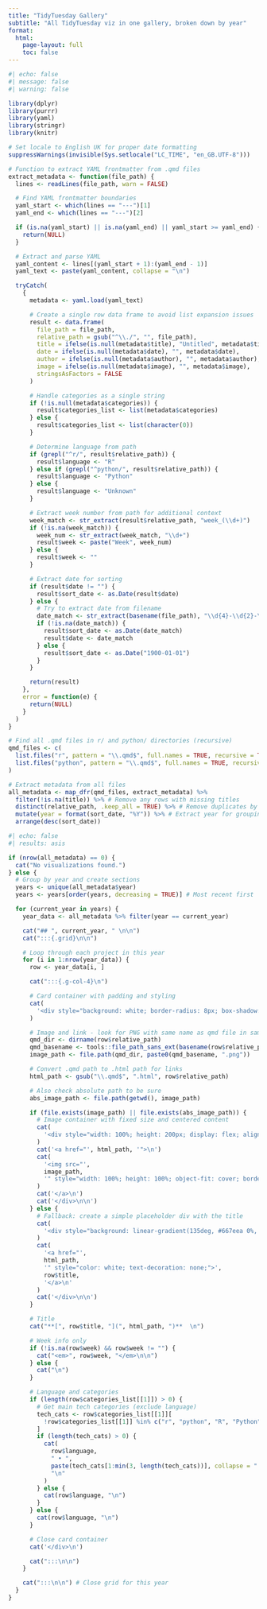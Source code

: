 ```yaml
---
title: "TidyTuesday Gallery"
subtitle: "All TidyTuesday viz in one gallery, broken down by year"
format:
  html:
    page-layout: full
    toc: false
---
```


```r
#| echo: false
#| message: false
#| warning: false

library(dplyr)
library(purrr)
library(yaml)
library(stringr)
library(knitr)

# Set locale to English UK for proper date formatting
suppressWarnings(invisible(Sys.setlocale("LC_TIME", "en_GB.UTF-8")))

# Function to extract YAML frontmatter from .qmd files
extract_metadata <- function(file_path) {
  lines <- readLines(file_path, warn = FALSE)

  # Find YAML frontmatter boundaries
  yaml_start <- which(lines == "---")[1]
  yaml_end <- which(lines == "---")[2]

  if (is.na(yaml_start) || is.na(yaml_end) || yaml_start >= yaml_end) {
    return(NULL)
  }

  # Extract and parse YAML
  yaml_content <- lines[(yaml_start + 1):(yaml_end - 1)]
  yaml_text <- paste(yaml_content, collapse = "\n")

  tryCatch(
    {
      metadata <- yaml.load(yaml_text)

      # Create a single row data frame to avoid list expansion issues
      result <- data.frame(
        file_path = file_path,
        relative_path = gsub("^\\./", "", file_path),
        title = ifelse(is.null(metadata$title), "Untitled", metadata$title),
        date = ifelse(is.null(metadata$date), "", metadata$date),
        author = ifelse(is.null(metadata$author), "", metadata$author),
        image = ifelse(is.null(metadata$image), "", metadata$image),
        stringsAsFactors = FALSE
      )

      # Handle categories as a single string
      if (!is.null(metadata$categories)) {
        result$categories_list <- list(metadata$categories)
      } else {
        result$categories_list <- list(character(0))
      }

      # Determine language from path
      if (grepl("^r/", result$relative_path)) {
        result$language <- "R"
      } else if (grepl("^python/", result$relative_path)) {
        result$language <- "Python"
      } else {
        result$language <- "Unknown"
      }

      # Extract week number from path for additional context
      week_match <- str_extract(result$relative_path, "week_(\\d+)")
      if (!is.na(week_match)) {
        week_num <- str_extract(week_match, "\\d+")
        result$week <- paste("Week", week_num)
      } else {
        result$week <- ""
      }

      # Extract date for sorting
      if (result$date != "") {
        result$sort_date <- as.Date(result$date)
      } else {
        # Try to extract date from filename
        date_match <- str_extract(basename(file_path), "\\d{4}-\\d{2}-\\d{2}")
        if (!is.na(date_match)) {
          result$sort_date <- as.Date(date_match)
          result$date <- date_match
        } else {
          result$sort_date <- as.Date("1900-01-01")
        }
      }

      return(result)
    },
    error = function(e) {
      return(NULL)
    }
  )
}

# Find all .qmd files in r/ and python/ directories (recursive)
qmd_files <- c(
  list.files("r", pattern = "\\.qmd$", full.names = TRUE, recursive = TRUE),
  list.files("python", pattern = "\\.qmd$", full.names = TRUE, recursive = TRUE)
)

# Extract metadata from all files
all_metadata <- map_dfr(qmd_files, extract_metadata) %>%
  filter(!is.na(title)) %>% # Remove any rows with missing titles
  distinct(relative_path, .keep_all = TRUE) %>% # Remove duplicates by file path
  mutate(year = format(sort_date, "%Y")) %>% # Extract year for grouping
  arrange(desc(sort_date))
```

```r
#| echo: false
#| results: asis

if (nrow(all_metadata) == 0) {
  cat("No visualizations found.")
} else {
  # Group by year and create sections
  years <- unique(all_metadata$year)
  years <- years[order(years, decreasing = TRUE)] # Most recent first

  for (current_year in years) {
    year_data <- all_metadata %>% filter(year == current_year)

    cat("## ", current_year, " \n\n")
    cat(":::{.grid}\n\n")

    # Loop through each project in this year
    for (i in 1:nrow(year_data)) {
      row <- year_data[i, ]

      cat(":::{.g-col-4}\n")

      # Card container with padding and styling
      cat(
        '<div style="background: white; border-radius: 8px; box-shadow: 0 2px 8px rgba(0,0,0,0.1); padding: 1rem; margin-bottom: 1.5rem; transition: transform 0.2s ease, box-shadow 0.2s ease;" onmouseover="this.style.transform=\'translateY(-2px)\'; this.style.boxShadow=\'0 4px 16px rgba(0,0,0,0.15)\'" onmouseout="this.style.transform=\'translateY(0)\'; this.style.boxShadow=\'0 2px 8px rgba(0,0,0,0.1)\'">\n'
      )

      # Image and link - look for PNG with same name as qmd file in same folder
      qmd_dir <- dirname(row$relative_path)
      qmd_basename <- tools::file_path_sans_ext(basename(row$relative_path))
      image_path <- file.path(qmd_dir, paste0(qmd_basename, ".png"))

      # Convert .qmd path to .html path for links
      html_path <- gsub("\\.qmd$", ".html", row$relative_path)

      # Also check absolute path to be sure
      abs_image_path <- file.path(getwd(), image_path)

      if (file.exists(image_path) || file.exists(abs_image_path)) {
        # Image container with fixed size and centered content
        cat(
          '<div style="width: 100%; height: 200px; display: flex; align-items: center; justify-content: center; overflow: hidden; margin-bottom: 1rem; background-color: #f8f9fa; border-radius: 4px;">\n'
        )
        cat('<a href="', html_path, '">\n')
        cat(
          '<img src="',
          image_path,
          '" style="width: 100%; height: 100%; object-fit: cover; border-radius: 0 !important;" alt="Visualization preview">\n'
        )
        cat('</a>\n')
        cat('</div>\n\n')
      } else {
        # Fallback: create a simple placeholder div with the title
        cat(
          '<div style="background: linear-gradient(135deg, #667eea 0%, #764ba2 100%); height: 200px; display: flex; align-items: center; justify-content: center; color: white; font-weight: bold; text-align: center; border-radius: 4px; margin-bottom: 1rem;">\n'
        )
        cat(
          '<a href="',
          html_path,
          '" style="color: white; text-decoration: none;">',
          row$title,
          '</a>\n'
        )
        cat('</div>\n\n')
      }

      # Title
      cat("**[", row$title, "](", html_path, ")**  \n")

      # Week info only
      if (!is.na(row$week) && row$week != "") {
        cat("<em>", row$week, "</em>\n\n")
      } else {
        cat("\n")
      }

      # Language and categories
      if (length(row$categories_list[[1]]) > 0) {
        # Get main tech categories (exclude language)
        tech_cats <- row$categories_list[[1]][
          !row$categories_list[[1]] %in% c("r", "python", "R", "Python")
        ]
        if (length(tech_cats) > 0) {
          cat(
            row$language,
            " • ",
            paste(tech_cats[1:min(3, length(tech_cats))], collapse = " • "),
            "\n"
          )
        } else {
          cat(row$language, "\n")
        }
      } else {
        cat(row$language, "\n")
      }

      # Close card container
      cat('</div>\n')

      cat(":::\n\n")
    }

    cat(":::\n\n") # Close grid for this year
  }
}
```
